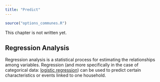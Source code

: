 ```yaml
---
title: "Predict"
---
```


```r
source("options_communes.R")
```


<div class="important">
This chapter is not written yet.
</div>

## Regression Analysis
Regression analysis is a statistical process for estimating the relationships among variables. Regression (and more specifically in the case of categorical data: [logistic regression](https://en.wikipedia.org/wiki/Logistic_regression)) can be used to predict certain characteristics or events linked to one household.


